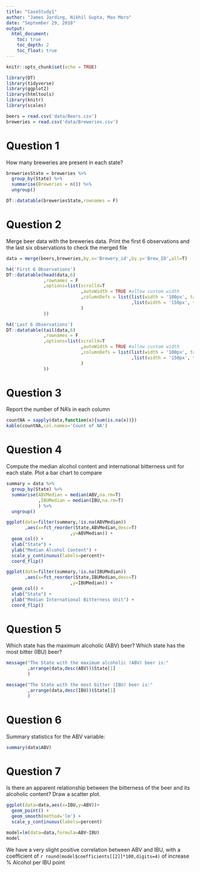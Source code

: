 ```yaml
---
title: "CaseStudy1"
author: "James Jarding, Nikhil Gupta, Max Moro"
date: "September 29, 2018"
output:
  html_document:
    toc: true
    toc_depth: 2
    toc_float: true
---
```


```r
knitr::opts_chunk$set(echo = TRUE)

library(DT)
library(tidyverse)
library(ggplot2)
library(htmltools)
library(knitr)
library(scales)
```

```r
beers = read.csv('data/Beers.csv')
breweries = read.csv('data/Breweries.csv')
```

# Question 1

How many breweries are present in each state?

```r
breweriesState = breweries %>%
  group_by(State) %>%
  summarise(Breweries = n()) %>%
  ungroup()

DT::datatable(breweriesState,rownames = F)
```


# Question 2

Merge beer data with the breweries data. Print the first 6 observations and the last six observations to check the merged file

```r
data = merge(beers,breweries,by.x='Brewery_id',by.y='Brew_ID',all=T) 

h4('First 6 Observations')
DT::datatable(head(data,6)
              ,rownames = F
              ,options=list(scrollX=T
                            ,autoWidth = TRUE #allow custom width
                            ,columnDefs = list(list(width = '100px', targets = c(1))  #width for beer name
                                               ,list(width = '150px', targets = c(5,7)) #width for style and brewer
                            )
              ))

h4('Last 6 Observations')
DT::datatable(tail(data,6)
              ,rownames = F
              ,options=list(scrollX=T
                            ,autoWidth = TRUE #allow custom width
                            ,columnDefs = list(list(width = '100px', targets = c(1))  #width for beer name
                                               ,list(width = '150px', targets = c(5,7)) #width for style and brewer
                            )
              ))
```


# Question 3

Report the number of NA's in each column

```r
countNA = sapply(data,function(x){sum(is.na(x))})
kable(countNA,col.names='Count of NA')
```
# Question 4

Compute the median alcohol content and international bitterness unit for each state. Plot a bar chart to compare

```r

summary = data %>%
  group_by(State) %>%
  summarise(ABVMedian = median(ABV,na.rm=T)
            ,IBUMedian = median(IBU,na.rm=T)
            ) %>%
  ungroup() 

ggplot(data=filter(summary,!is.na(ABVMedian))
       ,aes(x=fct_reorder(State,ABVMedian,desc=T)
                        ,y=ABVMedian)) +
  geom_col() +
  xlab("State") +
  ylab("Median Alcohol Content") +
  scale_y_continuous(labels=percent)+
  coord_flip()

ggplot(data=filter(summary,!is.na(IBUMedian))
       ,aes(x=fct_reorder(State,IBUMedian,desc=T)
                        ,y=IBUMedian)) +
  geom_col() +
  xlab("State") +
  ylab("Median International Bitterness Unit") +
  coord_flip()

```


# Question 5

Which state has the maximum alcoholic (ABV) beer? Which state has the most bitter (IBU) beer?

```r
message("The State with the maximum alcoholic (ABV) beer is:"
        ,arrange(data,desc(ABV))$State[1]
        )

message("The State with the most bitter (IBU) beer is:"
        ,arrange(data,desc(IBU))$State[1]
        )
```

# Question 6

Summary statistics for the ABV variable:

```r
summary(data$ABV)
```

# Question 7

Is there an apparent relationship between the bitterness of the beer and its alcoholic content? Draw a scatter plot.

```r
ggplot(data=data,aes(x=IBU,y=ABV))+
  geom_point() +
  geom_smooth(method='lm') +
  scale_y_continuous(labels=percent)

model=lm(data=data,formula=ABV~IBU)
model
```

We have a very slight positive correlation between ABV and IBU, with a coefficient of `r round(model$coefficients[[2]]*100,digits=4)` of increase % Alcohol per IBU point

